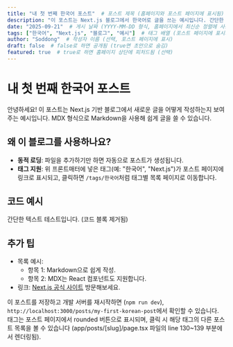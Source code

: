 ```yaml
---
title: "내 첫 번째 한국어 포스트"  # 포스트 제목 (홈페이지와 포스트 페이지에 표시됨)
description: "이 포스트는 Next.js 블로그에서 한국어로 글을 쓰는 예시입니다. 간단한 소개와 코드 예시를 포함합니다."  # 짧은 설명 (SEO와 미리보기용)
date: "2025-09-21"  # 게시 날짜 (YYYY-MM-DD 형식, 홈페이지에서 최신순 정렬에 사용)
tags: ["한국어", "Next.js", "블로그", "예시"]  # 태그 배열 (포스트 페이지에 표시되고, /tags/ 페이지에서 필터링됨)
author: "Soddong"  # 작성자 이름 (선택, 포스트 페이지에 표시)
draft: false  # false로 하면 공개됨 (true면 초안으로 숨김)
featured: true  # true로 하면 홈페이지 상단에 피처드됨 (선택)
---
```


# 내 첫 번째 한국어 포스트

안녕하세요! 이 포스트는 Next.js 기반 블로그에서 새로운 글을 어떻게 작성하는지 보여주는 예시입니다. MDX 형식으로 Markdown을 사용해 쉽게 글을 쓸 수 있습니다.

## 왜 이 블로그를 사용하나요?
- **동적 로딩**: 파일을 추가하기만 하면 자동으로 포스트가 생성됩니다.
- **태그 지원**: 위 프론트매터에 넣은 태그(예: "한국어", "Next.js")가 포스트 페이지에 링크로 표시되고, 클릭하면 `/tags/한국어`처럼 태그별 목록 페이지로 이동합니다.

## 코드 예시
간단한 텍스트 테스트입니다. (코드 블록 제거됨)

## 추가 팁
- 목록 예시:
  - 항목 1: Markdown으로 쉽게 작성.
  - 항목 2: MDX는 React 컴포넌트도 지원합니다.
- 링크: [Next.js 공식 사이트](https://nextjs.org) 방문해보세요.

이 포스트를 저장하고 개발 서버를 재시작하면 (`npm run dev`), `http://localhost:3000/posts/my-first-korean-post`에서 확인할 수 있습니다. 태그는 포스트 페이지에서 rounded 버튼으로 표시되며, 클릭 시 해당 태그의 다른 포스트 목록을 볼 수 있습니다 (app/posts/[slug]/page.tsx 파일의 line 130~139 부분에서 렌더링됨).
